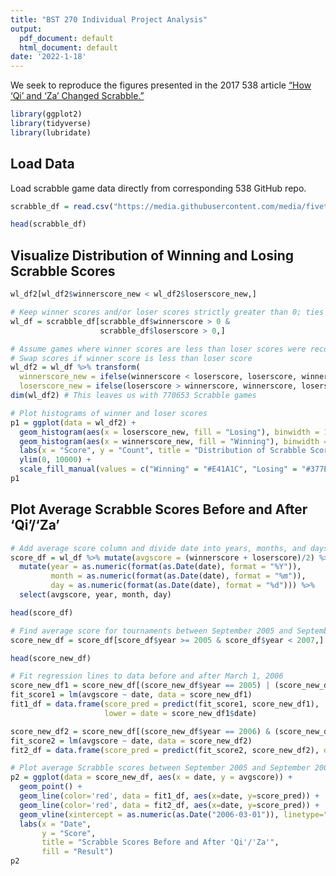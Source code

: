 ```yaml
---
title: "BST 270 Individual Project Analysis"
output:
  pdf_document: default
  html_document: default
date: '2022-1-18'
---
```


We seek to reproduce the figures presented in the 2017 538 article ["How 'Qi' and 'Za' Changed Scrabble."](https://fivethirtyeight.com/features/how-qi-and-za-changed-scrabble/)

```r
library(ggplot2)
library(tidyverse)
library(lubridate)
```

## Load Data

Load scrabble game data directly from corresponding 538 GitHub repo.

```r
scrabble_df = read.csv("https://media.githubusercontent.com/media/fivethirtyeight/data/master/scrabble-games/scrabble_games.csv")
```

```r
head(scrabble_df)
```

## Visualize Distribution of Winning and Losing Scrabble Scores

```r
wl_df2[wl_df2$winnerscore_new < wl_df2$loserscore_new,]
```

```r
# Keep winner scores and/or loser scores strictly greater than 0; ties are included
wl_df = scrabble_df[scrabble_df$winnerscore > 0 & 
                    scrabble_df$loserscore > 0,]

# Assume games where winner scores are less than loser scores were recorded incorrectly
# Swap scores if winner score is less than loser score
wl_df2 = wl_df %>% transform(
  winnerscore_new = ifelse(winnerscore < loserscore, loserscore, winnerscore),
  loserscore_new = ifelse(loserscore > winnerscore, winnerscore, loserscore))
dim(wl_df2) # This leaves us with 770653 Scrabble games
```

```r
# Plot histograms of winner and loser scores
p1 = ggplot(data = wl_df2) +
  geom_histogram(aes(x = loserscore_new, fill = "Losing"), binwidth = 1) +
  geom_histogram(aes(x = winnerscore_new, fill = "Winning"), binwidth = 1) +
  labs(x = "Score", y = "Count", title = "Distribution of Scrabble Scores", fill = "Result") +
  ylim(0, 10000) +
  scale_fill_manual(values = c("Winning" = "#E41A1C", "Losing" = "#377EB8"))
p1
```

## Plot Average Scrabble Scores Before and After 'Qi'/'Za'

```r
# Add average score column and divide date into years, months, and days
score_df = wl_df %>% mutate(avgscore = (winnerscore + loserscore)/2) %>%
  mutate(year = as.numeric(format(as.Date(date), format = "%Y")),
         month = as.numeric(format(as.Date(date), format = "%m")),
         day = as.numeric(format(as.Date(date), format = "%d"))) %>%
  select(avgscore, year, month, day)

head(score_df)
```

```r
# Find average score for tournaments between September 2005 and September 2006
score_new_df = score_df[score_df$year >= 2005 & score_df$year < 2007,] %>% group_by(year, month, day) %>% summarize_all(mean) %>% subset((year == 2005 & month >= 8) | (year == 2006 & month <= 8)) %>% mutate(date = make_date(year, month, day))

head(score_new_df)
```

```r
# Fit regression lines to data before and after March 1, 2006
score_new_df1 = score_new_df[(score_new_df$year == 2005) | (score_new_df$year == 2006 & score_new_df$month < 3),]
fit_score1 = lm(avgscore ~ date, data = score_new_df1)
fit1_df = data.frame(score_pred = predict(fit_score1, score_new_df1), 
                     lower = date = score_new_df1$date)

score_new_df2 = score_new_df[(score_new_df$year == 2006) & (score_new_df$month >= 3),]
fit_score2 = lm(avgscore ~ date, data = score_new_df2)
fit2_df = data.frame(score_pred = predict(fit_score2, score_new_df2), date = score_new_df2$date)

# Plot average Scrabble scores between September 2005 and September 2006
p2 = ggplot(data = score_new_df, aes(x = date, y = avgscore)) + 
  geom_point() +
  geom_line(color='red', data = fit1_df, aes(x=date, y=score_pred)) +
  geom_line(color='red', data = fit2_df, aes(x=date, y=score_pred)) +
  geom_vline(xintercept = as.numeric(as.Date("2006-03-01")), linetype="dashed") +
  labs(x = "Date", 
       y = "Score", 
       title = "Scrabble Scores Before and After 'Qi'/'Za'", 
       fill = "Result")
p2
```


